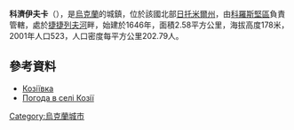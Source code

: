 {{coord|50|21|57|N|29|7|1|E|scale:30000|display=title}}

'''科濟伊夫卡'''（{{lang-uk|Козіївка}}），是[[烏克蘭|烏克蘭]]的城鎮，位於該國北部[[日托米爾州|日托米爾州]]，由[[科羅斯堅區|科羅斯堅區]]負責管轄，處於[[捷捷列夫河|捷捷列夫河]]畔，始建於1646年，面積2.58平方公里，海拔高度178米，2001年人口523，人口密度每平方公里202.79人。

==參考資料==
* [http://gska2.rada.gov.ua/pls/z7502/A005?rdat1=06.01.2009&rf7571=9573 Козіївка]{{dead link|date=2018年4月 |bot=InternetArchiveBot |fix-attempted=yes }}
* [http://weather.in.ua/ua/zhitomirskaja/11010 Погода в селі Козії] {{Wayback|url=http://weather.in.ua/ua/zhitomirskaja/11010 |date=20160305091148 }}

{{Ukraine-geo-stub}}
[[Category:烏克蘭城市|Category:烏克蘭城市]]